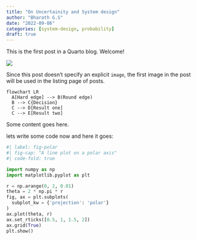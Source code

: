 ```yaml
---
title: "On Uncertainity and System design"
author: "Bharath G.S"
date: "2022-09-06"
categories: [system-design, probability]
draft: true
---
```


This is the first post in a Quarto blog. Welcome!

![](system-design.png)

Since this post doesn't specify an explicit `image`, the first image in the post will be used in the listing page of posts.

```mermaid
flowchart LR
  A[Hard edge] --> B(Round edge)
  B --> C{Decision}
  C --> D[Result one]
  C --> E[Result two]
```


Some content goes here.

lets write some code now and here it goes: 

```python
#| label: fig-polar
#| fig-cap: "A line plot on a polar axis"
#| code-fold: true

import numpy as np
import matplotlib.pyplot as plt

r = np.arange(0, 2, 0.01)
theta = 2 * np.pi * r
fig, ax = plt.subplots(
  subplot_kw = {'projection': 'polar'} 
)
ax.plot(theta, r)
ax.set_rticks([0.5, 1, 1.5, 2])
ax.grid(True)
plt.show()
```
